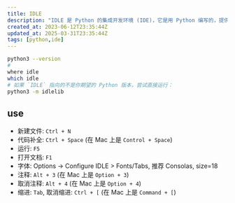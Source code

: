 ---
title: IDLE
description: "IDLE 是 Python 的集成开发环境 (IDE)，它是用 Python 编写的，提供了一个简单的图形用户界面 (GUI) 来编写和运行 Python 代码。"
created_at: 2023-06-12T23:35:44Z
updated_at: 2025-03-31T23:35:44Z
tags: [python,ide]
---

```sh
python3 --version
# 
where idle
which idle
# 如果 `IDLE` 指向的不是你期望的 Python 版本，尝试直接运行：
python3 -m idlelib
```

## use

- 新建文件: `Ctrl + N`
- 代码补全: `Ctrl + Space` (在 Mac 上是 `Control + Space`)
- 运行: `F5`
- 打开文档: `F1`
- 字体: Options -> Configure IDLE > Fonts/Tabs, 推荐 Consolas, size=18
- 注释: `Alt + 3` (在 Mac 上是 `Option + 3`)
- 取消注释: `Alt + 4` (在 Mac 上是 `Option + 4`)
- 缩进: `Tab`,  取消缩进: `Ctrl + [` (在 Mac 上是 `Command + [`)
